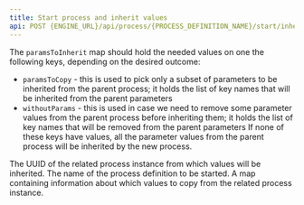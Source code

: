 ```yaml
---
title: Start process and inherit values 
api: POST {ENGINE_URL}/api/process/{PROCESS_DEFINITION_NAME}/start/inheritFrom/{RELATED_PROCESS_INSTANCE_UUID}
---
```


The `paramsToInherit` map should hold the needed values on one the following keys, depending on the desired outcome:

* `paramsToCopy` - this is used to pick only a subset of parameters to be inherited from the parent process; it holds the list of key names that will be inherited from the parent parameters
* `withoutParams` - this is used in case we need to remove some parameter values from the parent process before inheriting them; it holds the list of key names that will be removed from the parent parameters
If none of these keys have values, all the parameter values from the parent process will be inherited by the new process.

<ParamField path="RELATED_PROCESS_INSTANCE_UUID" type="string" required>
  The UUID of the related process instance from which values will be inherited.
</ParamField>

<ParamField path="PROCESS_DEFINITION_NAME" type="string" required>
  The name of the process definition to be started.
</ParamField>

<ParamField body="paramsToInherit" type="string" required>
  A map containing information about which values to copy from the related process instance.
</ParamField>
